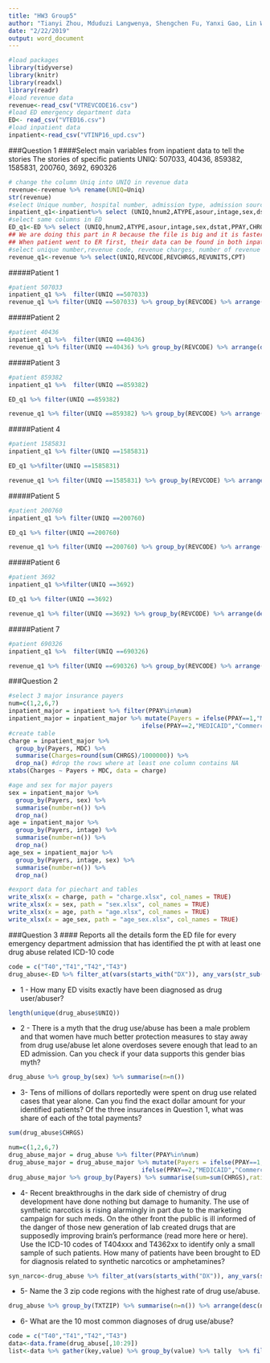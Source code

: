 ```yaml
---
title: "HW3 Group5"
author: "Tianyi Zhou, Mduduzi Langwenya, Shengchen Fu, Yanxi Gao, Lin Wang"
date: "2/22/2019"
output: word_document
---
```

```r
#load packages
library(tidyverse)
library(knitr)
library(readxl)
library(readr)
#load revenue data
revenue<-read_csv("VTREVCODE16.csv")
#load ED emergency department data
ED<- read_csv("VTED16.csv")
#load inpatient data
inpatient<-read_csv("VTINP16_upd.csv")
```


###Question 1
####Select main variables from inpatient data to tell the stories
The stories of specific patients
UNIQ: 507033, 40436, 859382, 1585831, 200760, 3692, 690326

```r
# change the column Uniq into UNIQ in revenue data
revenue<-revenue %>% rename(UNIQ=Uniq)
str(revenue)
#select Unique number, hospital number, admission type, admission source, age, sex, discharge status, primary payer, charges, diagonosis, procedure and patient days columns in inpatient
inpatient_q1<-inpatient%>% select (UNIQ,hnum2,ATYPE,asour,intage,sex,dstat,PPAY,CHRGS,DX1,DX2,DX3,DX4,DX5,PX1,PX2,PX3,pdays) 
#select same columns in ED
ED_q1<-ED %>% select (UNIQ,hnum2,ATYPE,asour,intage,sex,dstat,PPAY,CHRGS,DX1,DX2,DX3,DX4,DX5,PX1,PX2,PX3,pdays) 
## We are doing this part in R because the file is big and it is faster to search for the patient in csv
## When patient went to ER first, their data can be found in both inpatient and ED data. 
#select unique number,revenue code, revenue charges, number of revenue units, CPT code columns in revenue
revenue_q1<-revenue %>% select(UNIQ,REVCODE,REVCHRGS,REVUNITS,CPT)

```

#####Patient 1
```r
#patient 507033
inpatient_q1 %>%  filter(UNIQ ==507033)
revenue_q1 %>% filter(UNIQ ==507033) %>% group_by(REVCODE) %>% arrange(desc(REVCHRGS))
```

#####Patient 2

```r
#patient 40436
inpatient_q1 %>%  filter(UNIQ ==40436) 
revenue_q1 %>% filter(UNIQ ==40436) %>% group_by(REVCODE) %>% arrange(desc(REVCHRGS))
```

#####Patient 3

```r
#patient 859382
inpatient_q1 %>%  filter(UNIQ ==859382)

ED_q1 %>% filter(UNIQ ==859382)

revenue_q1 %>% filter(UNIQ ==859382) %>% group_by(REVCODE) %>% arrange(desc(REVCHRGS))

```

#####Patient 4

```r
#patient 1585831
inpatient_q1 %>% filter(UNIQ ==1585831) 

ED_q1 %>%filter(UNIQ ==1585831) 

revenue_q1 %>% filter(UNIQ ==1585831) %>% group_by(REVCODE) %>% arrange(desc(REVCHRGS))
```

#####Patient 5

```r
#patient 200760
inpatient_q1 %>% filter(UNIQ ==200760) 

ED_q1 %>% filter(UNIQ ==200760) 

revenue_q1 %>% filter(UNIQ ==200760) %>% group_by(REVCODE) %>% arrange(desc(REVCHRGS))
```

#####Patient 6

```r
#patient 3692
inpatient_q1 %>%filter(UNIQ ==3692) 

ED_q1 %>% filter(UNIQ ==3692) 

revenue_q1 %>% filter(UNIQ ==3692) %>% group_by(REVCODE) %>% arrange(desc(REVCHRGS))
```

#####Patient 7

```r
#patient 690326
inpatient_q1 %>%  filter(UNIQ ==690326)

revenue_q1 %>% filter(UNIQ ==690326) %>% group_by(REVCODE) %>% arrange(desc(REVCHRGS))

```

###Question 2
```r
#select 3 major insurance payers
num=c(1,2,6,7)
inpatient_major = inpatient %>% filter(PPAY%in%num)
inpatient_major = inpatient_major %>% mutate(Payers = ifelse(PPAY==1,"MEDICARE",
                                     ifelse(PPAY==2,"MEDICAID","Commercial Payers")))
#create table
charge = inpatient_major %>% 
  group_by(Payers, MDC) %>% 
  summarise(Charges=round(sum(CHRGS)/1000000)) %>% 
  drop_na() #drop the rows where at least one column contains NA
xtabs(Charges ~ Payers + MDC, data = charge)

#age and sex for major payers
sex = inpatient_major %>% 
  group_by(Payers, sex) %>% 
  summarise(number=n()) %>% 
  drop_na()
age = inpatient_major %>% 
  group_by(Payers, intage) %>% 
  summarise(number=n()) %>% 
  drop_na()
age_sex = inpatient_major %>% 
  group_by(Payers, intage, sex) %>% 
  summarise(number=n()) %>% 
  drop_na()

#export data for piechart and tables
write_xlsx(x = charge, path = "charge.xlsx", col_names = TRUE)
write_xlsx(x = sex, path = "sex.xlsx", col_names = TRUE)
write_xlsx(x = age, path = "age.xlsx", col_names = TRUE)
write_xlsx(x = age_sex, path = "age_sex.xlsx", col_names = TRUE)
```

###Question 3
#### Reports all the details form the ED file for every emergency department admission that has identified the pt with at least one drug abuse related ICD-10 code 
```r
code = c("T40","T41","T42","T43")
drug_abuse<-ED %>% filter_at(vars(starts_with("DX")), any_vars(str_sub(., 1, 3) %in% code))
```

* 1 -	How many ED visits exactly have been diagnosed as drug user/abuser? 

```r
length(unique(drug_abuse$UNIQ))

```

* 2 -	There is a myth that the drug use/abuse has been a male problem and that women have much better protection measures to stay away from drug use/abuse let alone overdoses severe enough that lead to an ED admission. Can you check if your data supports this gender bias myth?  
```r
drug_abuse %>% group_by(sex) %>% summarise(n=n())
```


* 3-	Tens of millions of dollars reportedly were spent on drug use related cases that year alone. Can you find the exact dollar amount for your identified patients? Of the three insurances in Question 1, what was share of each of the total payments?
```r
sum(drug_abuse$CHRGS)

num=c(1,2,6,7)
drug_abuse_major = drug_abuse %>% filter(PPAY%in%num)
drug_abuse_major = drug_abuse_major %>% mutate(Payers = ifelse(PPAY==1,"MEDICARE",
                                     ifelse(PPAY==2,"MEDICAID","Commercial Payers")))
drug_abuse_major %>% group_by(Payers) %>% summarise(sum=sum(CHRGS),ratio=sum/30741220)
```

* 4-	Recent breakthroughs in the dark side of chemistry of drug development have done nothing but damage to humanity. The use of synthetic narcotics is rising alarmingly in part due to the marketing campaign for such meds. On the other front the public is ill informed of the danger of those new generation of lab created drugs that are supposedly improving brain’s performance (read more here or here). Use the ICD-10 codes of T404xxx and T4362xx to identify only a small sample of such patients. How many of patients have been brought to ED for diagnosis related to synthetic narcotics or amphetamines? 
```r
syn_narco<-drug_abuse %>% filter_at(vars(starts_with("DX")), any_vars(str_detect(., "^T404")|str_detect(.,"^T4362")))
```


* 5-	Name the 3 zip code regions with the highest rate of drug use/abuse. 
```r
drug_abuse %>% group_by(TXTZIP) %>% summarise(n=n()) %>% arrange(desc(n)) %>% top_n(3)
```

* 6-	What are the 10 most common diagnoses of drug use/abuse?

```r
code = c("T40","T41","T42","T43")
data<-data.frame(drug_abuse[,10:29])
list<-data %>% gather(key,value) %>% group_by(value) %>% tally  %>% filter(str_sub(value, 1, 3) %in% code) %>% arrange(desc(n)) %>% top_n(10)
```


